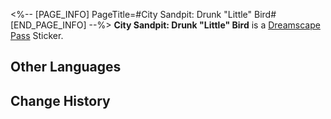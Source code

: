 <%-- [PAGE_INFO]
PageTitle=#City Sandpit: Drunk "Little" Bird#
[END_PAGE_INFO] --%>
{{Stub|Location information}}
{{Item Infobox
|id          = 223607
|image       = Dreamscape Pass Sticker City Sandpit- Drunk Little Bird.png
|type        = Dreamscape Pass Sticker
|type2       = Nobodys In the Big Dream Stickers
|invCategory = 
|rarity      = 4
|effect      = 
|description = Digital stickers that can be used to decorate the pages of the Dreamtour Handbook. They come in many different styles.
|source1     = [[Yank out the giant origami "birdie" from the miniature model]]
}}
{{Description|Drink until you're green in the face.}}
'''City Sandpit: Drunk "Little" Bird''' is a [[Dreamscape Pass]] Sticker.

==Other Languages==
{{Other Languages
|en   = City Sandpit: Drunk "Little" Bird
|zhs  = 城市沙盘：微醺「小」鸟
|zht  = 城市沙盤：微醺「小」鳥
|ja   = 箱庭都市：ほろ酔いの「小」鳥
|ko   = 도시 모형판: 취기 오른 「작은」 새
|es   = Maqueta de la ciudad: Pajarito pequeño borracho
|fr   = Maquette de la ville&nbsp;: «&nbsp;Petit&nbsp;» oiseau ivre
|ru   = Диорама города: Подвыпившая пташка
|th   = เมืองแซนด์บ็อกซ์: นก "น้อย" ขี้เมา
|vi   = Sa Bàn Thành Phố: Chú Chim "Nhỏ" Say Mèm
|de   = Sandmodell der Stadt: Betrunkener „kleiner“ Vogel
|id   = Miniatur Kota: Burung "Kecil" Setengah Mabuk
|pt   = Maquete da Cidade: "Passarinho" Bêbado
}}

==Change History==
{{Change History|2.1}}
